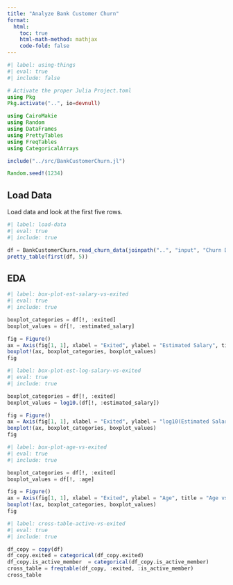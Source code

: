 ```yaml
---
title: "Analyze Bank Customer Churn"
format:
  html:
    toc: true
    html-math-method: mathjax
    code-fold: false
---
```


```julia
#| label: using-things
#| eval: true
#| include: false

# Activate the proper Julia Project.toml
using Pkg
Pkg.activate("..", io=devnull)

using CairoMakie
using Random
using DataFrames
using PrettyTables
using FreqTables
using CategoricalArrays

include("../src/BankCustomerChurn.jl")

Random.seed!(1234)
```

## Load Data

Load data and look at the first five rows.

```julia
#| label: load-data
#| eval: true
#| include: true

df = BankCustomerChurn.read_churn_data(joinpath("..", "input", "Churn Data DT Prep V3.csv"))
pretty_table(first(df, 5))
```

## EDA 

```julia
#| label: box-plot-est-salary-vs-exited
#| eval: true
#| include: true

boxplot_categories = df[!, :exited]
boxplot_values = df[!, :estimated_salary]

fig = Figure()
ax = Axis(fig[1, 1], xlabel = "Exited", ylabel = "Estimated Salary", title = "Estimated Salary vs Exited", titlealign = :left, titlesize = 18)
boxplot!(ax, boxplot_categories, boxplot_values)
fig
```

```julia
#| label: box-plot-est-log-salary-vs-exited
#| eval: true
#| include: true

boxplot_categories = df[!, :exited]
boxplot_values = log10.(df[!, :estimated_salary])

fig = Figure()
ax = Axis(fig[1, 1], xlabel = "Exited", ylabel = "log10(Estimated Salary)", title = "log10(Estimated Salary) vs Exited", titlealign = :left, titlesize = 18)
boxplot!(ax, boxplot_categories, boxplot_values)
fig
```

```julia
#| label: box-plot-age-vs-exited
#| eval: true
#| include: true

boxplot_categories = df[!, :exited]
boxplot_values = df[!, :age]

fig = Figure()
ax = Axis(fig[1, 1], xlabel = "Exited", ylabel = "Age", title = "Age vs Exited", titlealign = :left, titlesize = 18)
boxplot!(ax, boxplot_categories, boxplot_values)
fig
```

```julia
#| label: cross-table-active-vs-exited
#| eval: true
#| include: true

df_copy = copy(df)
df_copy.exited = categorical(df_copy.exited)
df_copy.is_active_member  = categorical(df_copy.is_active_member)
cross_table = freqtable(df_copy, :exited, :is_active_member)
cross_table
```
